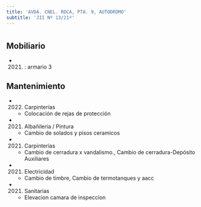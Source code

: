 ```yaml
---
title: 'AVDA. CNEL. ROCA, PTA. 9, AUTODROMO'
subtitle: 'JII Nº 13/21º'
---
```


#


## Mobiliario

*  (2021) : armario 3 





## Mantenimiento

*  (2022) Carpinterías 
    + Colocación de rejas de protección

*  (2021) Albañileria / Pintura 
    + Cambio de solados y pisos ceramicos

*  (2021) Carpinterías 
    + Cambio de cerradura x vandalismo., Cambio de cerradura-Depósito Auxiliares

*  (2021) Electricidad 
    + Cambio de timbre, Cambio de termotanques y aacc

*  (2021) Sanitarias 
    + Elevacion camara de inspeccion



